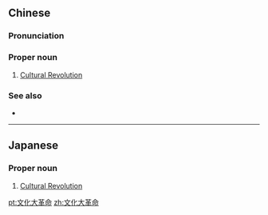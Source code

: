 ==Chinese==
{{zh-forms|type=212}}
{{wikipedia|lang=zh}}

===Pronunciation===
{{zh-pron
|m=Wénhuà Dàgémìng
|c=man4 faa3 daai6 gaak3 ming6
|md=Ùng-huá Dâi-gáik-mêng
|h=pfs=ns:Vùn-fa Thai-kiet-min
|mn=Bûn-hòa Tāi-kek-bēng
|cat=pn
}}

===Proper noun===
{{zh-proper noun}}

# [[Cultural Revolution]]

===See also===
* {{zh-l|文革}}

----

==Japanese==
{{ja-kanjitab|ぶん|か|だい|かく|めい|yomi=o}}

===Proper noun===
{{ja-pos|ぶんか だい-かくめい|proper}}

# [[Cultural Revolution]] {{gloss|Great Proletarian Cultural Revolution}}

[[pt:文化大革命]]
[[zh:文化大革命]]